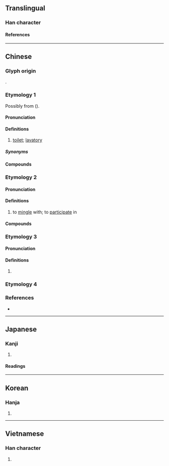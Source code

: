 {{also|厕|厠}}
{{character info}}
==Translingual==

===Han character===
{{Han char|rn=53|rad=广|as=09|sn=12|four=00220|canj=IBCN|ids=⿸广則}}

====References====
{{Han ref|kx=0348.260|dkj=09410|dj=0659.150|hdz=20893.030|uh=5EC1}}

----

==Chinese==
{{zh-forms|s=厕|alt=*厠}}

===Glyph origin===
{{Han etym}}
{{Han compound|广|則|c1=s|c2=p|ls=psc}}.

===Etymology 1===
Possibly from {{inh|zh|sit-pro|*g-ts(j)i-t/n||to urinate}} ({{zh-ref|Schuessler, 2007}}).

====Pronunciation====
{{zh-pron
|m=cè,sì,2tl=y
|m_note=sì - variant reading used in {{zh-l|茅廁|tr=máosi}}
|m-s=ce2/si1
|m-s_note=si1 - reading used in {{zh-l|茅廁|tr=-}}
|c=ci3
|c-t=lhu1
|g=cet6/ci
|g_note=ci - reading used in {{zh-l|茅廁|tr=-}}
|h=pfs=chhet;gd=cêd5/ci4
|j=ceh4/cah4/si1
|j_note=ceh4 - literary; cah4, si1 - vernacular
|mb=chă̤
|md=cé̤ṳ/cháik
|mn=xm:chheh/qz,tw:chhè/xm,zz,tw:chhek/qz:chhiak
|mn_note=chheh/chhè - vernacular; chhek/chhiak - literary
|mn-t=cê3
|w=
|x=cr4/sr1/ze6
|x_note=cr4, sr1 - vernacular; ze6 - literary
|mc=y
|oc=y,1
|cat=n
}}

====Definitions====
{{zh-hanzi}}

# [[toilet]]; [[lavatory]]

=====Synonyms=====
{{zh-dial|廁所}}

====Compounds====
{{zh-der|如廁|廁足|廁紙|廁牏|廁所|坑廁|公廁|公共廁所|登廁|東廁|男廁|黑廁|女廁|沖廁|殘廁|廁格|茅廁|踎廁}}

===Etymology 2===

====Pronunciation====
{{zh-pron
|m=廁
|c=ci3
|mc=y
|oc=n,1
|cat=v
}}

====Definitions====
{{zh-hanzi}}

# {{lb|zh|literary}} to [[mingle]] with; to [[participate]] in

====Compounds====
{{zh-der|匽廁|廁身其間|廁身|廁神|溷廁|雜廁}}

===Etymology 3===

====Pronunciation====
{{zh-pron
|m=cè
|c=zak1
|mc=n
|oc=n,2
|cat=v
}}

====Definitions====
{{zh-hanzi}}

# {{zh-used in|廁足}}

===Etymology 4===
{{zh-see|仄|v}}

===References===
* {{R:yue:Hanzi}}

----

==Japanese==

===Kanji===
{{ja-kanji|grade=|rs=广09}}

# {{rfdef|ja|sort=广09}}

====Readings====
{{ja-readings
|goon=し, しき
|kanon=し, そく
|on=しょく
|kun=かわや
}}

----

==Korean==

===Hanja===
{{ko-hanja|치}}

# {{rfdef|ko|sort=广09}}

----

==Vietnamese==

===Han character===
{{vi-readings|rs=广09|reading=xí}}

# {{rfdef|vi|sort=广09}}